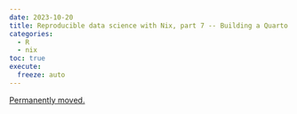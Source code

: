 ```yaml
---
date: 2023-10-20
title: Reproducible data science with Nix, part 7 -- Building a Quarto book using Nix on Github Actions
categories:
  - R
  - nix
toc: true
execute:
  freeze: auto
---
```


[Permanently moved.](../../posts/2023-10-20-nix_for_r_part7.qmd)
